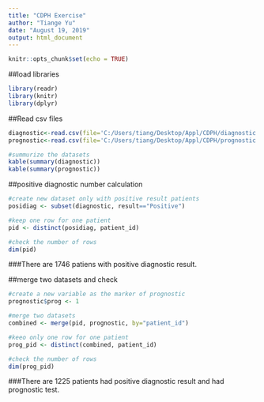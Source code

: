 ---
title: "CDPH Exercise"
author: "Tiange Yu"
date: "August 19, 2019"
output: html_document
---

```{r setup, include=FALSE}
knitr::opts_chunk$set(echo = TRUE)
```

##load libraries
```{r}
library(readr)
library(knitr)
library(dplyr)
```

##Read csv files 
```{r}
diagnostic<-read.csv(file='C:/Users/tiang/Desktop/Appl/CDPH/diagnostic.csv', header = TRUE, sep=",")
prognostic<-read.csv(file='C:/Users/tiang/Desktop/Appl/CDPH/prognostic.csv', header = TRUE, sep=",")

#summurize the datasets
kable(summary(diagnostic))
kable(summary(prognostic))
```

##positive diagnostic number calculation
```{r}
#create new dataset only with positive result patients
posidiag <- subset(diagnostic, result=="Positive")

#keep one row for one patient
pid <- distinct(posidiag, patient_id)

#check the number of rows
dim(pid)
```

###There are 1746 patiens with positive diagnostic result.


##merge two datasets and check
```{r}
#create a new variable as the marker of prognostic
prognostic$prog <- 1

#merge two datasets
combined <- merge(pid, prognostic, by="patient_id")

#keeo only one row for one patient
prog_pid <- distinct(combined, patient_id)

#check the number of rows
dim(prog_pid)
```

###There are 1225 patients had positive diagnostic result and had prognostic test.